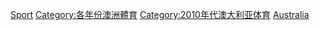 {{Year by category
|m=2
|c=0
|d=1
|y=7
|cat=澳洲體育
|subcat=2017年各國體育
|sortkey=Australia
}}
{{Cat main|澳洲體育}}
[[Category:2017年澳大利亚|Sport]]
[[Category:各年份澳洲體育|Category:各年份澳洲體育]]
[[Category:2010年代澳大利亚体育|Category:2010年代澳大利亚体育]]
[[Category:2017年大洋洲体育|Australia]]